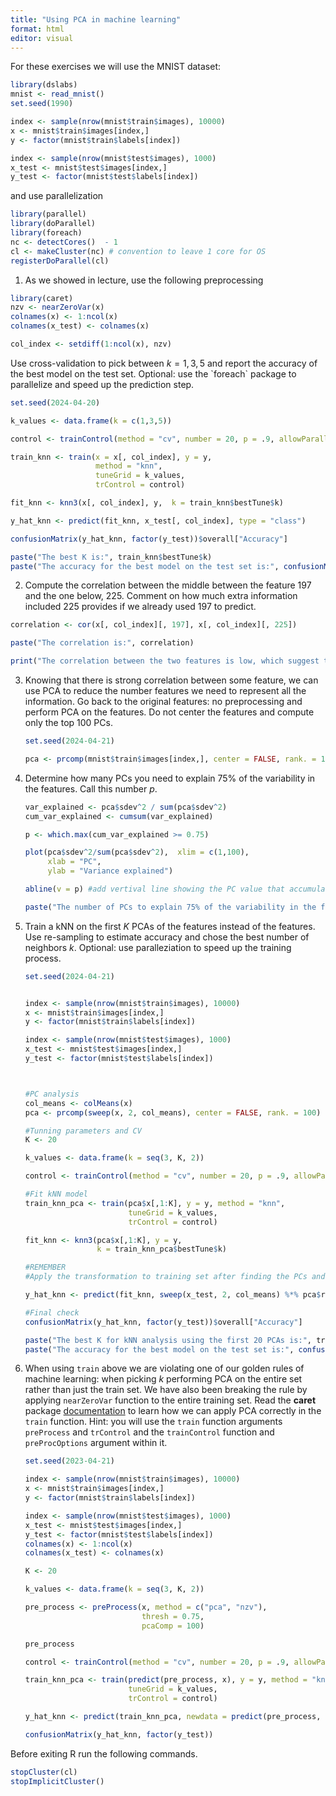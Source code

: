 ```yaml
---
title: "Using PCA in machine learning"
format: html
editor: visual
---
```


For these exercises we will use the MNIST dataset:

```r
library(dslabs)
mnist <- read_mnist()
set.seed(1990)

index <- sample(nrow(mnist$train$images), 10000)
x <- mnist$train$images[index,]
y <- factor(mnist$train$labels[index])

index <- sample(nrow(mnist$test$images), 1000)
x_test <- mnist$test$images[index,]
y_test <- factor(mnist$test$labels[index])
```

and use parallelization

```r
library(parallel)
library(doParallel)
library(foreach)
nc <- detectCores()  - 1
cl <- makeCluster(nc) # convention to leave 1 core for OS
registerDoParallel(cl)
```

1.  As we showed in lecture, use the following preprocessing

```r
library(caret)
nzv <- nearZeroVar(x)
colnames(x) <- 1:ncol(x)
colnames(x_test) <- colnames(x)

col_index <- setdiff(1:ncol(x), nzv)


```

Use cross-validation to pick between $k=1,3,5$ and report the accuracy of the best model on the test set. Optional: use the \`foreach\` package to parallelize and speed up the prediction step.

```r
set.seed(2024-04-20)

k_values <- data.frame(k = c(1,3,5))

control <- trainControl(method = "cv", number = 20, p = .9, allowParallel = T)

train_knn <- train(x = x[, col_index], y = y, 
                   method = "knn", 
                   tuneGrid = k_values, 
                   trControl = control)

fit_knn <- knn3(x[, col_index], y,  k = train_knn$bestTune$k)

y_hat_knn <- predict(fit_knn, x_test[, col_index], type = "class")

confusionMatrix(y_hat_knn, factor(y_test))$overall["Accuracy"]

paste("The best K is:", train_knn$bestTune$k)
paste("The accuracy for the best model on the test set is:", confusionMatrix(y_hat_knn, factor(y_test))$overall["Accuracy"])
```

2.  Compute the correlation between the middle between the feature 197 and the one below, 225. Comment on how much extra information included 225 provides if we already used 197 to predict.

```r
correlation <- cor(x[, col_index][, 197], x[, col_index][, 225])

paste("The correlation is:", correlation)

print("The correlation between the two features is low, which suggest that feature 225 is not correlated with feature 197. This indicate that the features are independent and including both in the model may provide additional information for prediction and improve the model performance.")
```

3.  Knowing that there is strong correlation between some feature, we can use PCA to reduce the number features we need to represent all the information. Go back to the original features: no preprocessing and perform PCA on the features. Do not center the features and compute only the top 100 PCs.

    ```r
    set.seed(2024-04-21)

    pca <- prcomp(mnist$train$images[index,], center = FALSE, rank. = 100)
    ```

4.  Determine how many PCs you need to explain 75% of the variability in the features. Call this number $p$.

    ```r

    var_explained <- pca$sdev^2 / sum(pca$sdev^2)
    cum_var_explained <- cumsum(var_explained)

    p <- which.max(cum_var_explained >= 0.75)

    plot(pca$sdev^2/sum(pca$sdev^2),  xlim = c(1,100), 
         xlab = "PC", 
         ylab = "Variance explained")

    abline(v = p) #add vertival line showing the PC value that accumulates 75% of the variability

    paste("The number of PCs to explain 75% of the variability in the features are:", p)

    ```

5.  Train a kNN on the first $K$ PCAs of the features instead of the features. Use re-sampling to estimate accuracy and chose the best number of neighbors $k$. Optional: use paralleziation to speed up the training process.

    ```r
    set.seed(2024-04-21)


    index <- sample(nrow(mnist$train$images), 10000)
    x <- mnist$train$images[index,]
    y <- factor(mnist$train$labels[index])

    index <- sample(nrow(mnist$test$images), 1000)
    x_test <- mnist$test$images[index,]
    y_test <- factor(mnist$test$labels[index])



    #PC analysis 
    col_means <- colMeans(x)
    pca <- prcomp(sweep(x, 2, col_means), center = FALSE, rank. = 100)

    #Tunning parameters and CV 
    K <- 20

    k_values <- data.frame(k = seq(3, K, 2))

    control <- trainControl(method = "cv", number = 20, p = .9, allowParallel = T)

    #Fit kNN model
    train_knn_pca <- train(pca$x[,1:K], y = y, method = "knn",
                           tuneGrid = k_values,
                           trControl = control)

    fit_knn <- knn3(pca$x[,1:K], y = y,  
                    k = train_knn_pca$bestTune$k)

    #REMEMBER
    #Apply the transformation to training set after finding the PCs and any summary of the data unsing training set. Transformation necessary to predict to run: reduce the dimension, rotation

    y_hat_knn <- predict(fit_knn, sweep(x_test, 2, col_means) %*% pca$rotation[, 1:K], type = "class")

    #Final check 
    confusionMatrix(y_hat_knn, factor(y_test))$overall["Accuracy"]

    paste("The best K for kNN analysis using the first 20 PCAs is:", train_knn_pca$bestTune$k)
    paste("The accuracy for the best model on the test set is:", confusionMatrix(y_hat_knn, factor(y_test))$overall["Accuracy"])
    ```

6.  When using `train` above we are violating one of our golden rules of machine learning: when picking $k$ performing PCA on the entire set rather than just the train set. We have also been breaking the rule by applying `nearZeroVar` function to the entire training set. Read the **caret** package [documentation](https://topepo.github.io/caret/pre-processing.html) to learn how we can apply PCA correctly in the `train` function. Hint: you will use the `train` function arguments `preProcess` and `trControl` and the `trainControl` function and `preProcOptions` argument within it.

    ```r
    set.seed(2023-04-21)

    index <- sample(nrow(mnist$train$images), 10000)
    x <- mnist$train$images[index,]
    y <- factor(mnist$train$labels[index])

    index <- sample(nrow(mnist$test$images), 1000)
    x_test <- mnist$test$images[index,]
    y_test <- factor(mnist$test$labels[index])
    colnames(x) <- 1:ncol(x)
    colnames(x_test) <- colnames(x)

    K <- 20

    k_values <- data.frame(k = seq(3, K, 2))

    pre_process <- preProcess(x, method = c("pca", "nzv"), 
                              thresh = 0.75, 
                              pcaComp = 100)

    pre_process

    control <- trainControl(method = "cv", number = 20, p = .9, allowParallel = TRUE)

    train_knn_pca <- train(predict(pre_process, x), y = y, method = "knn",
                           tuneGrid = k_values,
                           trControl = control)

    y_hat_knn <- predict(train_knn_pca, newdata = predict(pre_process, x_test))

    confusionMatrix(y_hat_knn, factor(y_test))
    ```

Before exiting R run the following commands.

```r
stopCluster(cl)
stopImplicitCluster()
```
